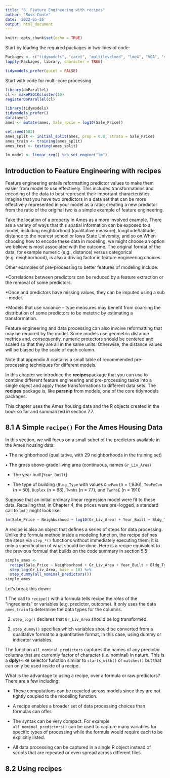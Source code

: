 ```yaml
---
title: "8. Feature Engineering with recipes"
author: "Russ Conte"
date: '2022-05-26'
output: html_document
---
```


```r
knitr::opts_chunk$set(echo = TRUE)
```

Start by loading the required packages in two lines of code:

```r

Packages <- c("tidymodels", "caret", "multilevelmod", "lme4", "VCA", "survival")
lapply(Packages, library, character = TRUE)

tidymodels_prefer(quiet = FALSE)

```

Start with code for multi-core processing

```r

library(doParallel)
cl <- makePSOCKcluster(10)
registerDoParallel(cl)

```


```r

library(tidymodels)
tidymodels_prefer()
data(ames)
ames <- mutate(ames, Sale_rpcie = log10(Sale_Price))

set.seed(502)
ames_split <- initial_split(ames, prop = 0.8, strata = Sale_Price)
ames_train <- training(ames_split)
ames_test <- testing(ames_split)

lm_model <- linear_reg() %>% set_engine("lm")

```

## Introduction to Feature Engineering with recipes

Feature engineering entails reformatting predictor values to make them easier from model to use effectively. This includes transformations and encoding of the data to best represent their important characteristics. Imagine that you have two predictors in a data set that can be more effectively represented in your model as a ratio; creating a new predictor from the ratio of the original two is a simple example of feature engineering.

Take the location of a property in Ames as a more involved example. There are a variety of ways that this spatial information can be exposed to a model, including neighborhood (qualitative measure), longitude/latitude, distance to the nearest school or Iowa State University, and so on.When choosing how to encode these data in modeling, we might choose an option we believe is most associated with the outcome. The original format of the data, for example numeric (e.g., distance) versus categorical (e.g. neighborhood), is also a driving factor in feature engineering choices.

Other examples of pre-processing to better features of modeling include:

*Correlations between predictors can be reduced by a feature extraction or the removal of some predictors.

*Once and predictors have missing values, they can be imputed using a sub – model.

*Models that use variance – type measures may benefit from coarsing the distribution of some predictors to be metetric by estimating a transformation.

Feature engineering and data processing can also involve reformatting that may be required by the model. Some models use geometric distance metrics and, consequently, numeric protectors should be centered and scaled so that they are all in the same units. Otherwise, the distance values will be biased by the scale of each column.

Note that appendix A contains a small table of recommended pre-processing techniques for different models.

In this chapter we introduce the **recipes**package that you can use to combine different feature engineering and pre-processing tasks into a single object and apply those transformations to different data sets. The **recipes** package is, like **parsnip** from models, one of the core tidymodels packages.

This chapter uses the Ames housing data and the R objects created in the book so far and summarized in section 7.7.

## 8.1 A Simple `recipe()` For the Ames Housing Data

In this section, we will focus on a small subet of the predictors available in the Ames housing data:

• The neighborhood (qualitative, with 29 neighborhoods in the training set)

• The gross above-grade living area (continuous, names `Gr_Liv_Area`)

* The year built(`Year_Built`)

* The type of building (`Bldg_Type` with values `OneFam` (n = 1,936), `TwoFmCon` (n = 50), `Duplex` (n = 88), `Twnhs` (n = 77), and `TwnhsE` (n = 191))

Suppose that an initial ordinary linear regression model were fit to these data. Recalling that, in Chapter 4, the prices were pre=logged, a standard call to `lm()` might look like:

```r

lm(Sale_Price ~ Neighborhood + log10(Gr_Liv_Area) + Year_Built + Bldg_Type, data = ames)

```

A recipe is also an object that defines a series of steps for data processing. Unlike the formula method inside a modeling function, the recipe defines the steps via `step_*()` functions without immediately executing them; it is only a specification of what should be done. Here is a recipe equivalent to the previous formual that builds on the code summary in section 5.5:

```r

simple_ames <- 
  recipe(Sale_Price ~ Neighborhood + Gr_Liv_Area + Year_Built + Bldg_Type, data = ames_train) %>% 
  step_log(Gr_Liv_Area, base = 10) %>% 
  step_dummy(all_nominal_predictors())
simple_ames

```

Let's break this down:

1 The call to `recipe()` with a formula tells recipe the  *roles* of the "ingredients" or variables (e.g. predictor, outcome). It only uses the data `ames_train` to determine the data types for the columns.

2. `step_log()` declares that `Gr_Liv_Area` should be log transformed.

3. `step_dummy()` specifies which variables should be converted from a qualitative format to a quantitative format, in this case, using dummy or indicator variables.

The function `all_nominal_predictors` captures the names of any predictor columns that are currently factor of character (i.e. nominal) in nature. This is a **dplyr**-like selector function similar to `starts_with()` or `matches()` but that can only be used inside of a recipe.

What is the advantage to using a recipe, over a formula or raw predictors? There are a few including:

* These computations can be recycled across models since they are not tightly coupled to the modeling function.

* A recipe enables a broader set of data processing choices than formulas can offer.

* The syntax can be very compact. For example `all_nominal_predictors()` can be used to capture many variables for specific types of processing while the formula would require each to be explicitly listed.

* All data processing can be captured in a single R object instead of scripts that are repeated or even spread across different files.

## 8.2 Using recipes